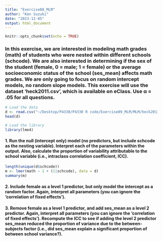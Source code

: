 ```yaml
---
title: "Exercise08_MLM"
author: "Ken Suzuki"
date: "2023-12-05"
output: html_document
---
```


```r
knitr::opts_chunk$set(echo = TRUE)
```

### In this exercise, we are interested in modeling math grades (math) of students who were nested within different schools (schcode). We are also interested in determining if the sex of the student (female, 0 = male; 1 = female) or the average socioeconomic status of the school (ses_mean) affects math grades. We are only going to focus on random intercept models, no random slope models. This exercise will use the dataset 'heck2011.csv', which is available on eClass. Use α = .05 for all questions.

```r
# Load the data
d <- read.csv("~/Desktop/P4330/P4330 R code/Exercise09_MLM/MLM/heck2011.csv")
head(d)

# Load the library
library(lme4)
```

#### 1. Run the null (intercept only) model (no predictors, but include schcode as the nesting variable). Interpret each of the parameters within the output. Also, calculate the proportion of variability attributable to the school variable (i.e., intraclass correlation coefficient, ICC).

```r
length(unique(d$schcode))
m <- lmer(math ~ 1 + (1|schcode), data = d)
summary(m)
```

#### 2. Include female as a level 1 predictor, but only model the intercept as a random factor. Again, interpret all parameters (you can ignore the 'correlation of fixed effects').

#### 3. Remove female as a level 1 predictor, and add ses_mean as a level 2 predictor. Again, interpret all parameters (you can ignore the 'correlation of fixed effects'). Recompute the ICC to see if adding the level 2 predictor ses_mean reduced the proportion of variance due to the between- subjects factor (i.e., did ses_mean explain a significant proportion of between school variance?).
